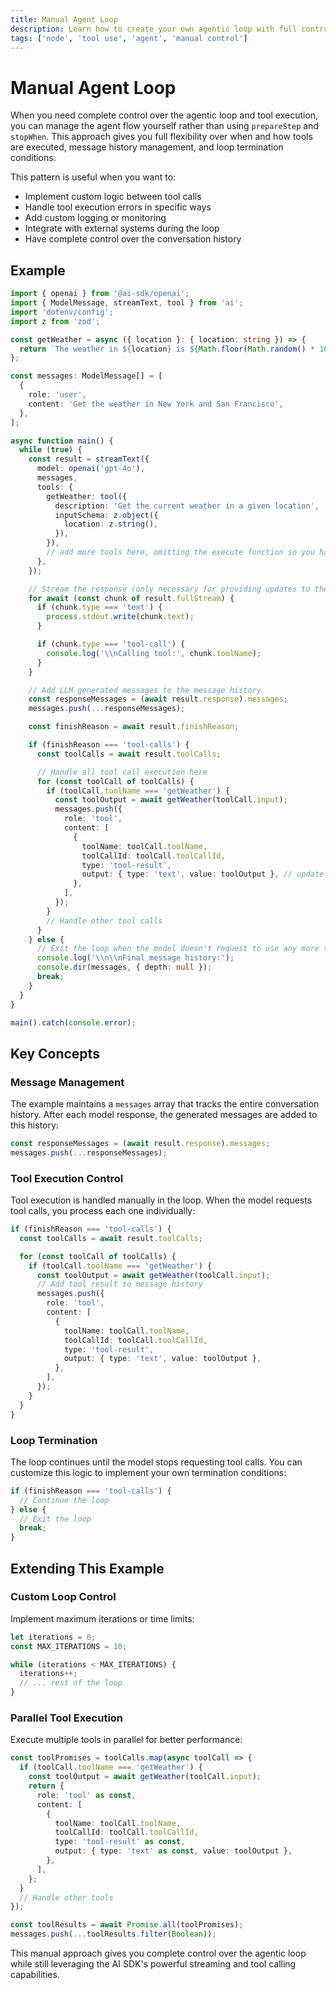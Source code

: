 ```yaml
---
title: Manual Agent Loop
description: Learn how to create your own agentic loop with full control over tool execution
tags: ['node', 'tool use', 'agent', 'manual control']
---
```


# Manual Agent Loop

When you need complete control over the agentic loop and tool execution, you can manage the agent flow yourself rather than using `prepareStep` and `stopWhen`. This approach gives you full flexibility over when and how tools are executed, message history management, and loop termination conditions.

This pattern is useful when you want to:

- Implement custom logic between tool calls
- Handle tool execution errors in specific ways
- Add custom logging or monitoring
- Integrate with external systems during the loop
- Have complete control over the conversation history

## Example

```ts
import { openai } from '@ai-sdk/openai';
import { ModelMessage, streamText, tool } from 'ai';
import 'dotenv/config';
import z from 'zod';

const getWeather = async ({ location }: { location: string }) => {
  return `The weather in ${location} is ${Math.floor(Math.random() * 100)} degrees.`;
};

const messages: ModelMessage[] = [
  {
    role: 'user',
    content: 'Get the weather in New York and San Francisco',
  },
];

async function main() {
  while (true) {
    const result = streamText({
      model: openai('gpt-4o'),
      messages,
      tools: {
        getWeather: tool({
          description: 'Get the current weather in a given location',
          inputSchema: z.object({
            location: z.string(),
          }),
        }),
        // add more tools here, omitting the execute function so you handle it yourself
      },
    });

    // Stream the response (only necessary for providing updates to the user)
    for await (const chunk of result.fullStream) {
      if (chunk.type === 'text') {
        process.stdout.write(chunk.text);
      }

      if (chunk.type === 'tool-call') {
        console.log('\\nCalling tool:', chunk.toolName);
      }
    }

    // Add LLM generated messages to the message history
    const responseMessages = (await result.response).messages;
    messages.push(...responseMessages);

    const finishReason = await result.finishReason;

    if (finishReason === 'tool-calls') {
      const toolCalls = await result.toolCalls;

      // Handle all tool call execution here
      for (const toolCall of toolCalls) {
        if (toolCall.toolName === 'getWeather') {
          const toolOutput = await getWeather(toolCall.input);
          messages.push({
            role: 'tool',
            content: [
              {
                toolName: toolCall.toolName,
                toolCallId: toolCall.toolCallId,
                type: 'tool-result',
                output: { type: 'text', value: toolOutput }, // update depending on the tool's output format
              },
            ],
          });
        }
        // Handle other tool calls
      }
    } else {
      // Exit the loop when the model doesn't request to use any more tools
      console.log('\\n\\nFinal message history:');
      console.dir(messages, { depth: null });
      break;
    }
  }
}

main().catch(console.error);
```

## Key Concepts

### Message Management

The example maintains a `messages` array that tracks the entire conversation history. After each model response, the generated messages are added to this history:

```ts
const responseMessages = (await result.response).messages;
messages.push(...responseMessages);
```

### Tool Execution Control

Tool execution is handled manually in the loop. When the model requests tool calls, you process each one individually:

```ts
if (finishReason === 'tool-calls') {
  const toolCalls = await result.toolCalls;

  for (const toolCall of toolCalls) {
    if (toolCall.toolName === 'getWeather') {
      const toolOutput = await getWeather(toolCall.input);
      // Add tool result to message history
      messages.push({
        role: 'tool',
        content: [
          {
            toolName: toolCall.toolName,
            toolCallId: toolCall.toolCallId,
            type: 'tool-result',
            output: { type: 'text', value: toolOutput },
          },
        ],
      });
    }
  }
}
```

### Loop Termination

The loop continues until the model stops requesting tool calls. You can customize this logic to implement your own termination conditions:

```ts
if (finishReason === 'tool-calls') {
  // Continue the loop
} else {
  // Exit the loop
  break;
}
```

## Extending This Example

### Custom Loop Control

Implement maximum iterations or time limits:

```ts
let iterations = 0;
const MAX_ITERATIONS = 10;

while (iterations < MAX_ITERATIONS) {
  iterations++;
  // ... rest of the loop
}
```

### Parallel Tool Execution

Execute multiple tools in parallel for better performance:

```ts
const toolPromises = toolCalls.map(async toolCall => {
  if (toolCall.toolName === 'getWeather') {
    const toolOutput = await getWeather(toolCall.input);
    return {
      role: 'tool' as const,
      content: [
        {
          toolName: toolCall.toolName,
          toolCallId: toolCall.toolCallId,
          type: 'tool-result' as const,
          output: { type: 'text' as const, value: toolOutput },
        },
      ],
    };
  }
  // Handle other tools
});

const toolResults = await Promise.all(toolPromises);
messages.push(...toolResults.filter(Boolean));
```

This manual approach gives you complete control over the agentic loop while still leveraging the AI SDK's powerful streaming and tool calling capabilities.

